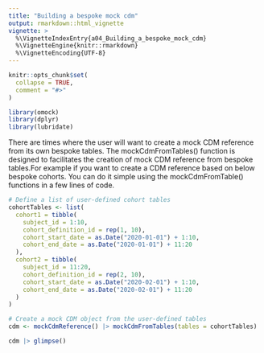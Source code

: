 ---
title: "Building a bespoke mock cdm"
output: rmarkdown::html_vignette
vignette: >
  %\VignetteIndexEntry{a04_Building_a_bespoke_mock_cdm}
  %\VignetteEngine{knitr::rmarkdown}
  %\VignetteEncoding{UTF-8}
---

```{r, include = FALSE}
knitr::opts_chunk$set(
  collapse = TRUE,
  comment = "#>"
)
```

```{r setup,message=FALSE, warning=FALSE}
library(omock)
library(dplyr)
library(lubridate)
```

There are times where the user will want to create a mock CDM reference from its own bespoke tables. The mockCdmFromTables() function is designed to facilitates the creation of mock CDM reference from bespoke tables.For example if you want to create a CDM reference based on below bespoke cohorts. You can do it simple using the mockCdmFromTable() functions in a few lines of code. 

```{r, warning = FALSE}
# Define a list of user-defined cohort tables
cohortTables <- list(
  cohort1 = tibble(
    subject_id = 1:10,
    cohort_definition_id = rep(1, 10),
    cohort_start_date = as.Date("2020-01-01") + 1:10,
    cohort_end_date = as.Date("2020-01-01") + 11:20
  ),
  cohort2 = tibble(
    subject_id = 11:20,
    cohort_definition_id = rep(2, 10),
    cohort_start_date = as.Date("2020-02-01") + 1:10,
    cohort_end_date = as.Date("2020-02-01") + 11:20
  )
)

# Create a mock CDM object from the user-defined tables
cdm <- mockCdmReference() |> mockCdmFromTables(tables = cohortTables)

cdm |> glimpse()
```


